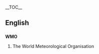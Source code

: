 {{wikipedia}}
__TOC__
==English==
=== {{acronym}} ===
'''WMO'''
# The World Meteorological Organisation